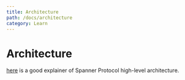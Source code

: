 ```yaml
---
title: Architecture
path: /docs/architecture
category: Learn
---
```


# Architecture

[here](https://spannerprotocol.medium.com/spanner-architecture-explained-55655b8d0ab4) is a good explainer of Spanner Protocol high-level architecture. 
